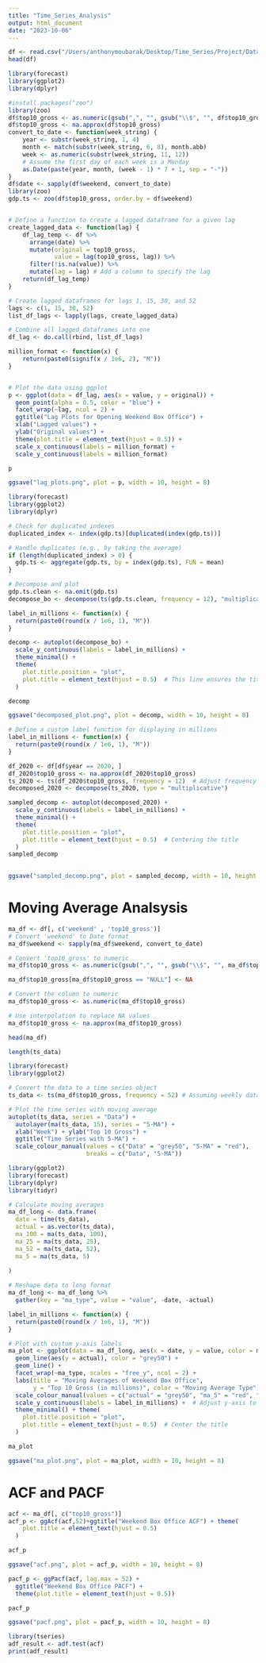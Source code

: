 ```yaml
---
title: "Time_Series_Analysis"
output: html_document
date: "2023-10-06"
---
```


```r
df <- read.csv("/Users/anthonymoubarak/Desktop/Time_Series/Project/Data/BoxOfficeMojo/box_office_mojo_cleaned.csv")
head(df)
```

```r

library(forecast)
library(ggplot2)
library(dplyr)

#install.packages("zoo")
library(zoo)
df$top10_gross <- as.numeric(gsub(",", "", gsub("\\$", "", df$top10_gross)))
df$top10_gross <- na.approx(df$top10_gross)
convert_to_date <- function(week_string) {
    year <- substr(week_string, 1, 4)
    month <- match(substr(week_string, 6, 8), month.abb)
    week <- as.numeric(substr(week_string, 11, 12))
    # Assume the first day of each week is a Monday
    as.Date(paste(year, month, (week - 1) * 7 + 1, sep = "-"))
}
df$date <- sapply(df$weekend, convert_to_date)
library(zoo)
gdp.ts <- zoo(df$top10_gross, order.by = df$weekend)


# Define a function to create a lagged dataframe for a given lag
create_lagged_data <- function(lag) {
    df_lag_temp <- df %>%
      arrange(date) %>%
      mutate(original = top10_gross,
             value = lag(top10_gross, lag)) %>%
      filter(!is.na(value)) %>%
      mutate(lag = lag) # Add a column to specify the lag
    return(df_lag_temp)
}

# Create lagged dataframes for lags 1, 15, 30, and 52
lags <- c(1, 15, 30, 52)
list_df_lags <- lapply(lags, create_lagged_data)

# Combine all lagged dataframes into one
df_lag <- do.call(rbind, list_df_lags)

million_format <- function(x) {
    return(paste0(signif(x / 1e6, 2), "M"))
}


# Plot the data using ggplot
p <- ggplot(data = df_lag, aes(x = value, y = original)) +
  geom_point(alpha = 0.5, color = "blue") +
  facet_wrap(~lag, ncol = 2) +
  ggtitle("Lag Plots for Opening Weekend Box Office") +
  xlab("Lagged values") +
  ylab("Original values") +
  theme(plot.title = element_text(hjust = 0.5)) +
  scale_x_continuous(labels = million_format) +
  scale_y_continuous(labels = million_format)

p
```
```r

ggsave("lag_plots.png", plot = p, width = 10, height = 8)
```

```r

library(forecast)
library(ggplot2)
library(dplyr)

# Check for duplicated indexes
duplicated_index <- index(gdp.ts)[duplicated(index(gdp.ts))]

# Handle duplicates (e.g., by taking the average)
if (length(duplicated_index) > 0) {
  gdp.ts <- aggregate(gdp.ts, by = index(gdp.ts), FUN = mean)
}

# Decompose and plot
gdp.ts.clean <- na.omit(gdp.ts)
decompose_bo <- decompose(ts(gdp.ts.clean, frequency = 12), "multiplicative")   

label_in_millions <- function(x) {
  return(paste0(round(x / 1e6, 1), "M"))
}

decomp <- autoplot(decompose_bo) + 
  scale_y_continuous(labels = label_in_millions) +
  theme_minimal() +
  theme(
    plot.title.position = "plot",
    plot.title = element_text(hjust = 0.5)  # This line ensures the title is centered
  )

decomp

```

```r

ggsave("decomposed_plot.png", plot = decomp, width = 10, height = 8)
```


```r

# Define a custom label function for displaying in millions
label_in_millions <- function(x) {
  return(paste0(round(x / 1e6, 1), "M"))
}

df_2020 <- df[df$year == 2020, ]
df_2020$top10_gross <- na.approx(df_2020$top10_gross)
ts_2020 <- ts(df_2020$top10_gross, frequency = 12)  # Adjust frequency based on data granularity
decomposed_2020 <- decompose(ts_2020, type = "multiplicative")

sampled_decomp <- autoplot(decomposed_2020) + 
  scale_y_continuous(labels = label_in_millions) +
  theme_minimal() +
  theme(
    plot.title.position = "plot",
    plot.title = element_text(hjust = 0.5)  # Centering the title
  )
sampled_decomp
 

```

```r

ggsave("sampled_decomp.png", plot = sampled_decomp, width = 10, height = 8)
```


# Moving Average Analsysis
```r
ma_df <- df[, c('weekend' , 'top10_gross')]
# Convert 'weekend' to Date format 
ma_df$weekend <- sapply(ma_df$weekend, convert_to_date)

# Convert 'top10_gross' to numeric
ma_df$top10_gross <- as.numeric(gsub(",", "", gsub("\\$", "", ma_df$top10_gross)))

ma_df$top10_gross[ma_df$top10_gross == "NULL"] <- NA

# Convert the column to numeric
ma_df$top10_gross <- as.numeric(ma_df$top10_gross)

# Use interpolation to replace NA values
ma_df$top10_gross <- na.approx(ma_df$top10_gross)

head(ma_df)
```


```r
length(ts_data)
```


```r
library(forecast)
library(ggplot2)

# Convert the data to a time series object
ts_data <- ts(ma_df$top10_gross, frequency = 52) # Assuming weekly data

# Plot the time series with moving average
autoplot(ts_data, series = "Data") +
  autolayer(ma(ts_data, 15), series = "5-MA") +
  xlab("Week") + ylab("Top 10 Gross") +
  ggtitle("Time Series with 5-MA") +
  scale_colour_manual(values = c("Data" = "grey50", "5-MA" = "red"),
                      breaks = c("Data", "5-MA"))

```

```r

library(ggplot2)
library(forecast)
library(dplyr)
library(tidyr)

# Calculate moving averages
ma_df_long <- data.frame(
  date = time(ts_data),
  actual = as.vector(ts_data),
  ma_100 = ma(ts_data, 100),
  ma_25 = ma(ts_data, 25),
  ma_52 = ma(ts_data, 52),
  ma_5 = ma(ts_data, 5)
 
)

# Reshape data to long format
ma_df_long <- ma_df_long %>%
  gather(key = "ma_type", value = "value", -date, -actual)

label_in_millions <- function(x) {
  return(paste0(round(x / 1e6, 1), "M"))
}

# Plot with custom y-axis labels
ma_plot <- ggplot(data = ma_df_long, aes(x = date, y = value, color = ma_type)) +
  geom_line(aes(y = actual), color = "grey50") +
  geom_line() +
  facet_wrap(~ma_type, scales = "free_y", ncol = 2) +
  labs(title = "Moving Averages of Weekend Box Office",
       y = "Top 10 Gross (in millions)", color = "Moving Average Type") +
  scale_colour_manual(values = c("actual" = "grey50", "ma_5" = "red", "ma_25" = "blue", "ma_52" = "green", "ma_100" = "purple")) +
  scale_y_continuous(labels = label_in_millions) +  # Adjust y-axis to "M" format
  theme_minimal() + theme(
    plot.title.position = "plot",
    plot.title = element_text(hjust = 0.5)  # Center the title
  )

ma_plot

ggsave("ma_plot.png", plot = ma_plot, width = 10, height = 8)

```

# ACF and PACF

```r
acf <- ma_df[, c("top10_gross")]
acf_p <- ggAcf(acf,52)+ggtitle("Weekend Box Office ACF") + theme(
    plot.title = element_text(hjust = 0.5)
  )

acf_p
```
```r
ggsave("acf.png", plot = acf_p, width = 10, height = 8)
```




```r
pacf_p <- ggPacf(acf, lag.max = 52) +
  ggtitle("Weekend Box Office PACF") + 
  theme(plot.title = element_text(hjust = 0.5))

pacf_p


```

```r
ggsave("pacf.png", plot = pacf_p, width = 10, height = 8)
```


```r
library(tseries)
adf_result <- adf.test(acf)
print(adf_result)
```

```r

```
